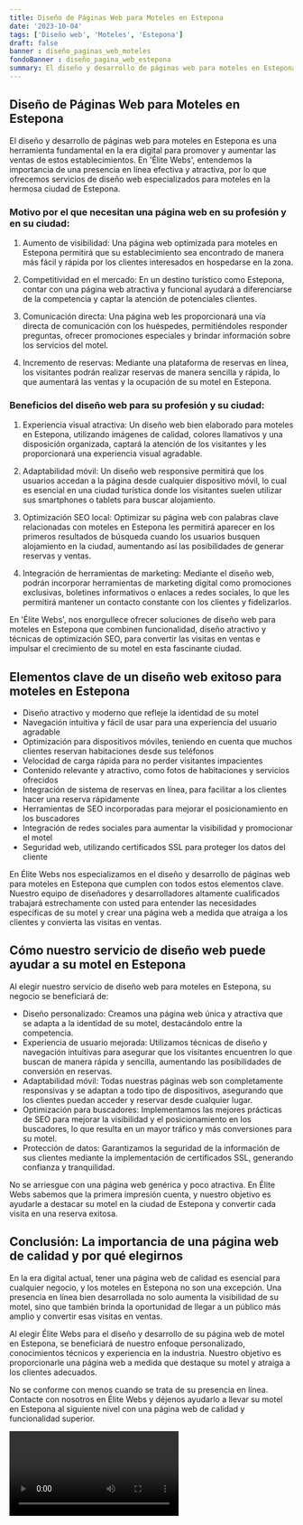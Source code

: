 ```yaml
---
title: Diseño de Páginas Web para Moteles en Estepona
date: '2023-10-04'
tags: ['Diseño web', 'Moteles', 'Estepona']
draft: false
banner : diseño_paginas_web_moteles
fondoBanner : diseño_pagina_web_estepona
summary: El diseño y desarrollo de páginas web para moteles en Estepona es una herramienta fundamental en la era digital para promover y aumentar las ventas de estos establecimientos. En 'Élite Webs', entendemos la importancia de una presencia en línea efectiva y atractiva, por lo que ofrecemos servicios de diseño web especializados para moteles en la hermosa ciudad de Estepona.
---
```


## Diseño de Páginas Web para Moteles en Estepona

El diseño y desarrollo de páginas web para moteles en Estepona es una herramienta fundamental en la era digital para promover y aumentar las ventas de estos establecimientos. En 'Élite Webs', entendemos la importancia de una presencia en línea efectiva y atractiva, por lo que ofrecemos servicios de diseño web especializados para moteles en la hermosa ciudad de Estepona.

### Motivo por el que necesitan una página web en su profesión y en su ciudad:

1. Aumento de visibilidad: Una página web optimizada para moteles en Estepona permitirá que su establecimiento sea encontrado de manera más fácil y rápida por los clientes interesados en hospedarse en la zona.

2. Competitividad en el mercado: En un destino turístico como Estepona, contar con una página web atractiva y funcional ayudará a diferenciarse de la competencia y captar la atención de potenciales clientes.

3. Comunicación directa: Una página web les proporcionará una vía directa de comunicación con los huéspedes, permitiéndoles responder preguntas, ofrecer promociones especiales y brindar información sobre los servicios del motel.

4. Incremento de reservas: Mediante una plataforma de reservas en línea, los visitantes podrán realizar reservas de manera sencilla y rápida, lo que aumentará las ventas y la ocupación de su motel en Estepona.

### Beneficios del diseño web para su profesión y su ciudad:

1. Experiencia visual atractiva: Un diseño web bien elaborado para moteles en Estepona, utilizando imágenes de calidad, colores llamativos y una disposición organizada, captará la atención de los visitantes y les proporcionará una experiencia visual agradable.

2. Adaptabilidad móvil: Un diseño web responsive permitirá que los usuarios accedan a la página desde cualquier dispositivo móvil, lo cual es esencial en una ciudad turística donde los visitantes suelen utilizar sus smartphones o tablets para buscar alojamiento.

3. Optimización SEO local: Optimizar su página web con palabras clave relacionadas con moteles en Estepona les permitirá aparecer en los primeros resultados de búsqueda cuando los usuarios busquen alojamiento en la ciudad, aumentando así las posibilidades de generar reservas y ventas.

4. Integración de herramientas de marketing: Mediante el diseño web, podrán incorporar herramientas de marketing digital como promociones exclusivas, boletines informativos o enlaces a redes sociales, lo que les permitirá mantener un contacto constante con los clientes y fidelizarlos.

En 'Élite Webs', nos enorgullece ofrecer soluciones de diseño web para moteles en Estepona que combinen funcionalidad, diseño atractivo y técnicas de optimización SEO, para convertir las visitas en ventas e impulsar el crecimiento de su motel en esta fascinante ciudad.

<GifSeo />

<Cta />

## Elementos clave de un diseño web exitoso para moteles en Estepona

- Diseño atractivo y moderno que refleje la identidad de su motel
- Navegación intuitiva y fácil de usar para una experiencia del usuario agradable
- Optimización para dispositivos móviles, teniendo en cuenta que muchos clientes reservan habitaciones desde sus teléfonos
- Velocidad de carga rápida para no perder visitantes impacientes
- Contenido relevante y atractivo, como fotos de habitaciones y servicios ofrecidos
- Integración de sistema de reservas en línea, para facilitar a los clientes hacer una reserva rápidamente
- Herramientas de SEO incorporadas para mejorar el posicionamiento en los buscadores
- Integración de redes sociales para aumentar la visibilidad y promocionar el motel
- Seguridad web, utilizando certificados SSL para proteger los datos del cliente

En Élite Webs nos especializamos en el diseño y desarrollo de páginas web para moteles en Estepona que cumplen con todos estos elementos clave. Nuestro equipo de diseñadores y desarrolladores altamente cualificados trabajará estrechamente con usted para entender las necesidades específicas de su motel y crear una página web a medida que atraiga a los clientes y convierta las visitas en ventas.

## Cómo nuestro servicio de diseño web puede ayudar a su motel en Estepona

Al elegir nuestro servicio de diseño web para moteles en Estepona, su negocio se beneficiará de:

- Diseño personalizado: Creamos una página web única y atractiva que se adapta a la identidad de su motel, destacándolo entre la competencia.
- Experiencia de usuario mejorada: Utilizamos técnicas de diseño y navegación intuitivas para asegurar que los visitantes encuentren lo que buscan de manera rápida y sencilla, aumentando las posibilidades de conversión en reservas.
- Adaptabilidad móvil: Todas nuestras páginas web son completamente responsivas y se adaptan a todo tipo de dispositivos, asegurando que los clientes puedan acceder y reservar desde cualquier lugar.
- Optimización para buscadores: Implementamos las mejores prácticas de SEO para mejorar la visibilidad y el posicionamiento en los buscadores, lo que resulta en un mayor tráfico y más conversiones para su motel.
- Protección de datos: Garantizamos la seguridad de la información de sus clientes mediante la implementación de certificados SSL, generando confianza y tranquilidad.

No se arriesgue con una página web genérica y poco atractiva. En Élite Webs sabemos que la primera impresión cuenta, y nuestro objetivo es ayudarle a destacar su motel en la ciudad de Estepona y convertir cada visita en una reserva exitosa.

## Conclusión: La importancia de una página web de calidad y por qué elegirnos

En la era digital actual, tener una página web de calidad es esencial para cualquier negocio, y los moteles en Estepona no son una excepción. Una presencia en línea bien desarrollada no solo aumenta la visibilidad de su motel, sino que también brinda la oportunidad de llegar a un público más amplio y convertir esas visitas en ventas.

Al elegir Élite Webs para el diseño y desarrollo de su página web de motel en Estepona, se beneficiará de nuestro enfoque personalizado, conocimientos técnicos y experiencia en la industria. Nuestro objetivo es proporcionarle una página web a medida que destaque su motel y atraiga a los clientes adecuados.

No se conforme con menos cuando se trata de su presencia en línea. Contacte con nosotros en Élite Webs y déjenos ayudarlo a llevar su motel en Estepona al siguiente nivel con una página web de calidad y funcionalidad superior.

<Video />

<CtaBot job='Moteles' city='Estepona'/>

<Gmaps query='Estepona+españa+maps' />
